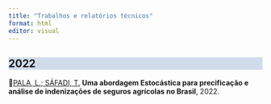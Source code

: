 ---
title: "Trabalhos e relatórios técnicos"
format: html
editor: visual
---
::: {style="background-color: #d1dceb; padding: 0px;"}
## 2022
:::

📒[PALA, L.; SÁFADI, T.](https://fgviisr.fgv.br/publicacao/uma-abordagem-estocastica-para-precificacao-e-analise-de-indenizacoes-de-seguros) **Uma abordagem Estocástica para precificação e análise de indenizações de seguros agrícolas no Brasil**, 2022.